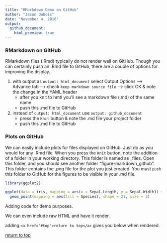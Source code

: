 ```yaml
---
title: "RMarkdown Demo on GitHub"
author: "Jason DuBois"
date: "November 4, 2016"
output:
  github_document:
    html_preview: true
---
```


### RMarkdown on GitHub

RMarkdown files (.Rmd) typically do not render well on GitHub. Though you can certainly push an .Rmd file to GitHub, there are a couple of options for improving the display.

1. with output as `output: html_document` select Output Options --> Advance tab --> check `keep markdown source file` --> click OK & note the change in the YAML header  
    + after you knit to hmtl you'll see a markdown file (.md) of the same name
    + push this .md file to GitHub
2. instead of `output: html_document` use `output: github_document`  
    + press the `Knit` button & note the .md file your project folder
    + push this .md file to GitHub

### Plots on GitHub

We can easily include plots for files displayed on GitHub. Just do as you would for any .Rmd file. When you press the `Knit` button, note the addition of a folder in your working directory. This folder is named as <FILE NAME>_files. Open this folder, and you should see another folder "figure-markdown_github". This folder contains the .png file for the plot you just created. You must `push` this folder to GitHub for the figures to be visible in your .md file.

```r

library(ggplot2)

ggplot(data = iris, mapping = aes(x = Sepal.Length, y = Sepal.Width)) +
  geom_point(mapping = aes(fill = Species), shape = 21, size = 3)

```

Adding code for demo purposes.

We can even include raw HTML and have it render.

adding `<a href="#top">return to top</a>` gives you below when rendered.

<a href="#top">return to top</a>

